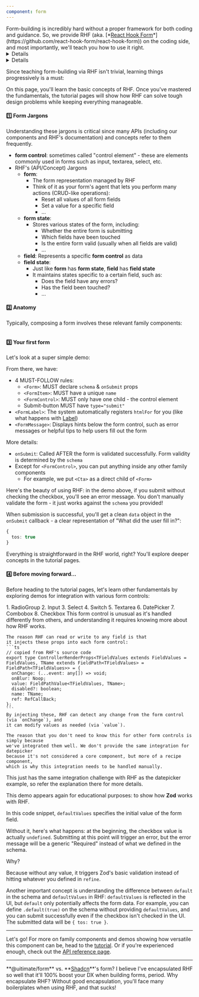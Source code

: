 ```yaml
---
component: form
---
```


<QuickDemoSection />
<VersatileTabs2 defaultValue="form-remove-app-from-project" variant="underline">
  <VersatileTabs2Content value="form-remove-app-from-project" demoId="form-remove-app-from-project" showCode={false} />
</VersatileTabs2>

<QuickStartSection />
Form-building is incredibly hard without a proper framework for both coding and guidance.
So, we provide RHF (aka. [*<u>React Hook Form</u>*](https://github.com/react-hook-form/react-hook-form)) on the coding side,
and most importantly, we'll teach you how to use it right.

<details>
<TrackableSummary id="why-is-building-forms-hard">**DEEP DIVE**: Why is building forms hard?</TrackableSummary>

   In the front-end world, several classic applications are hard to build, including forms.
   (Frankly, compared to others, forms aren't that hard to build)
   They all share the same basic challenge when things get complex:
   - Tons of states to manage.
   - The relationship among states are complicated.

   When the number of states exceeds a certain limit, or/and when the complexity of the relationship among states is higher than a certain threshold,
   it's tough to manage them, so people create another layer of solutions for better management.
   RHF is one of several solutions in the field of form-building.

   For the framework like RHF being great and flexible,
   it's easy to run into many problems without proper guidance when working on complex forms, including:
   - Thinking RHF is incompetent and needing another framework
   - Still having too many states that are hard to manage, leading to considering adding another complexity like RxJS
   - Code seems becoming messier and more complex after using RHF
   - Having no idea how to use RHF to implement certain features
   - ...

   The takeaway here is that building a form requires choosing an appropriate framework,
   but more importantly, you need to learn how to use it correctly.
   This can be a longer journey than expected.
   <br /><br />
</details>



<details>
<TrackableSummary id="what-is-rhf">**DEEP DIVE**: What's RHF?</TrackableSummary>

   I think the introduction on RHF's site isn't ideal for beginners.

   So I'll explain it better here.

  Simply put: It's a headless UI framework.
  The longer answer:
   - It's more of a framework than a library because adopting it means you'll build forms in a unique way provided by RHF.
   Since it's a framework, it's quite extensive to learn, and migrating to other similar libraries won't be trivial.
   - It's also a headless UI, but it mainly provides control toolkits for form state management instead of React components.
   This makes it different from **Radix**'s approach (which offers "headless UI components"), and more similar to **TanStack Table**.
   <br /><br />
</details>

Since teaching form-building via RHF isn't trivial, learning things progressively is a must:

On this page, you'll learn the basic concepts of RHF.
Once you've mastered the fundamentals, the tutorial pages will show
how RHF can solve tough design problems while keeping everything manageable.


#### 1️⃣ Form Jargons
Understanding these jargons is critical since many APIs (including our components and RHF's documentation) and concepts refer to them frequently.

- **form control**: sometimes called "control element" - these are elements commonly used in forms such as input, textarea, select, etc.
- RHF's (API/Concept) Jargons
  - **form**:
    - The form representation managed by RHF
    - Think of it as your form's agent that lets you perform many actions (CRUD-like operations):
      - Reset all values of all form fields
      - Set a value for a specific field
      - ...
  - **form state**:
    - Stores various states of the form, including:
      - Whether the entire form is submitting
      - Which fields have been touched
      - Is the entire form valid (usually when all fields are valid)
      - ...
  - **field**: Represents a specific **form control** as data
  - **field state**:
    - Just like **form** has **form state**, **field** has **field state**
    - It maintains states specific to a certain field, such as:
      - Does the field have any errors?
      - Has the field been touched?
      - ...


#### 2️⃣ Anatomy
Typically, composing a form involves these relevant family components:

```tsx file="components/ui/Form/Form.anatomy.txt"
```


#### 3️⃣ Your first form
Let's look at a super simple demo:
<VersatileTabs2 defaultValue="form-damn-easy-demo" variant="underline">
  <VersatileTabs2Content value="form-damn-easy-demo" demoId="form-damn-easy-demo"/>
</VersatileTabs2>

From there, we have:
- 4 MUST-FOLLOW rules:
  - `<Form>`: MUST declare `schema` & `onSubmit` props
  - `<FormItem>`: MUST have a unique `name`
  - `<FormControl>`: MUST only have one child - the control element
  - Submit-button MUST have `type="submit"`
- `<FormLabel>`: The system automatically registers `htmlFor` for you (like what happens with [Label](./../../label/introduction))
- `<FormMessage>`: Displays hints below the form control, such as error messages or helpful tips to help users fill out the form

More details:
- `onSubmit`: Called AFTER the form is validated successfully. Form validity is determined by the `schema`
- Except for `<FormControl>`, you can put anything inside any other family components
  - For example, we put `<Cta>` as a direct child of `<Form>`

Here's the beauty of using RHF: in the demo above,
if you submit without checking the checkbox, you'll see an error message.
You don't manually validate the form - it just works against the `schema` you provided!

When submission is successful, you'll get a clean `data` object in the `onSubmit` callback -
a clear representation of "What did the user fill in?":
```ts
{
  tos: true
}
```

Everything is straightforward in the RHF world, right?
You'll explore deeper concepts in the tutorial pages.



#### 4️⃣ Before moving forward...

Before heading to the tutorial pages,
let's learn other fundamentals by exploring demos for integration with various form controls:

<VersatileTabs2 defaultValue="form-radiogroup-demo" variant="underline">
  <VersatileTabs2List>
    <VersatileTabs2Trigger value="form-radiogroup-demo">1. RadioGroup</VersatileTabs2Trigger>
    <VersatileTabs2Trigger value="form-input-demo">2. Input</VersatileTabs2Trigger>
    <VersatileTabs2Trigger value="form-select-demo">3. Select</VersatileTabs2Trigger>
    <VersatileTabs2Trigger value="form-switch-demo">4. Switch</VersatileTabs2Trigger>
    <VersatileTabs2Trigger value="form-textarea-demo">5. Textarea</VersatileTabs2Trigger>
    <VersatileTabs2Trigger value="form-datepicker-demo">6. DatePicker</VersatileTabs2Trigger>
    <VersatileTabs2Trigger value="form-combobox-demo">7. Combobox</VersatileTabs2Trigger>
    <VersatileTabs2Trigger value="form-damn-easy-demo-2">8. Checkbox</VersatileTabs2Trigger>
  </VersatileTabs2List>
  <VersatileTabs2Content value="form-radiogroup-demo" demoId="form-radiogroup-demo"/>
  <VersatileTabs2Content value="form-input-demo" demoId="form-input-demo"/>
  <VersatileTabs2Content value="form-select-demo" demoId="form-select-demo"/>
  <VersatileTabs2Content value="form-switch-demo" demoId="form-switch-demo"/>
  <VersatileTabs2Content value="form-textarea-demo" demoId="form-textarea-demo"/>
  <VersatileTabs2Content value="form-datepicker-demo" demoId="form-datepicker-demo">
    This form control is unusual as it's handled differently from others,
    and understanding it requires knowing more about how RHF works.

    The reason RHF can read or write to any field is that
    it injects these props into each form control:
    ```ts
    // copied from RHF's source code
    export type ControllerRenderProps<TFieldValues extends FieldValues = FieldValues, TName extends FieldPath<TFieldValues> = FieldPath<TFieldValues>> = {
      onChange: (...event: any[]) => void;
      onBlur: Noop;
      value: FieldPathValue<TFieldValues, TName>;
      disabled?: boolean;
      name: TName;
      ref: RefCallBack;
    };
    ```
    By injecting these, RHF can detect any change from the form control (via `onChange`), and
    it can modify values as needed (via `value`).

    The reason that you don't need to know this for other form controls is simply because
    we've integrated them well. We don't provide the same integration for datepicker
    because it's not considered a core component, but more of a recipe component,
    which is why this integration needs to be handled manually.

  </VersatileTabs2Content>
  <VersatileTabs2Content value="form-combobox-demo" demoId="form-combobox-demo">
    This just has the same integration challenge with RHF as the datepicker example, so refer the explanation there for more details.
  </VersatileTabs2Content>
  <VersatileTabs2Content value="form-damn-easy-demo-2" demoId="form-damn-easy-demo-2">

  This demo appears again for educational purposes: to show how **Zod** works with RHF.

  In this code snippet, `defaultValues` specifies the initial value of the form field.

  Without it, here's what happens:
  at the beginning, the checkbox value is actually `undefined`. Submitting at this point will trigger an error,
  but the error message will be a generic "Required" instead of what we defined in the schema.

  Why?

  Because without any value, it triggers Zod's basic validation
  instead of hitting whatever you defined in `refine`.

  Another important concept is understanding the difference between `default` in the schema and `defaultValues` in RHF:
  `defaultValues` is reflected in the UI, but `default` only potentially affects the form data.
  For example, you can define `.default(true)` on the schema without providing `defaultValues`,
  and you can submit successfully even if the checkbox isn't checked in the UI. The submitted data will be `{ tos: true }`.

  </VersatileTabs2Content>

</VersatileTabs2>

___

Let's go! For more on family components and demos showing how versatile this component can be, head to the [tutorial](./../tutorial).
Or if you're experienced enough, check out the [API reference page](./../api).

___

<QASection />
<QA2>
  <QA2Item >
    <QA2Trigger id='uitimate-form-vs-shadcn-form'>**@uitimate/form** vs. **<u>Shadcn</u>**'s form?</QA2Trigger>
     <QA2Content>
        I believe I've encapsulated RHF so well that it'll 100% boost your DX when building forms, period.
     </QA2Content>
   </QA2Item>
  <QA2Item >
    <QA2Trigger id='why-encapsulate-rhf'>Why encapsulate RHF?</QA2Trigger>
     <QA2Content>
        Without good encapsulation, you'll face many boilerplates when using RHF,
        and that sucks!
     </QA2Content>
   </QA2Item>

</QA2>